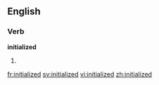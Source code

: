 ==English==

===Verb===
'''initialized'''

# {{en-past of|initialize}}

[[fr:initialized]]
[[sv:initialized]]
[[vi:initialized]]
[[zh:initialized]]